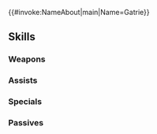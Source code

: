 {{#invoke:NameAbout|main|Name=Gatrie}}{{HeroPage Tabs}}
{{Hero Infobox
|Name=Gatrie
|Title=Armored Amour
|WeaponType=Blue Lance
|MoveType=Armored
|Origin=Fire Emblem: Path of Radiance
|Gender=Male
|actorEN=Jacob Craner
|actorJP=小上裕通
|artist=DAI-XT.
|randomStartTime=2020-10-18T07:00:00Z
|additionDate=September 18, 2020
|releaseDate=September 18, 2020
|poolDate=October 8, 2020
|poolRarities=5
|cv1=8
|cv2=100900
|TagID=ガトリー
|InternalID=568
|Properties=specRate_202308
|description=A knight with the Greil Mercenaries. Easily excited, he flirts with women at every turn but suffers rejection just as often. Appears in Fire Emblem: Path of Radiance.
}}
{{Stats Page
|Lv1HP=19|Lv1ATK=14|Lv1SPD=4|Lv1DEF=11|Lv1RES=9
|GRHP=65|GRATK=65|GRSPD=30|GRDEF=75|GRRES=60
}}
==Skills==
===Weapons===
{{Weapons Table
|weapon1=Iron Lance
|weapon1Default=1
|weapon1Unlock=1
|weapon2=Steel Lance
|weapon2Default=2
|weapon2Unlock=2
|weapon3=Spirited Spear
|weapon3Default=4
|weapon3Unlock=3
|weapon4=Spirited Spear+
|weapon4Default=5
|weapon4Unlock=5
|weapon5=Mercenary Lance
|weapon5Default=
|weapon5Unlock=5
}}
===Assists===
{{Assists Table}}
===Specials===
{{Specials Table
|special1=New Moon
|special1Default=4
|special1Unlock=3
|special2=Moonbow
|special2Unlock=4
}}
===Passives===
{{Passives Table
|passiveA1=Fortress Def 1
|passiveA2=Fort. Def/Res 1
|passiveA3=Fort. Def/Res 2
|passiveA4=Fort. Def/Res 3
|passiveA1Unlock=2
|passiveA2Unlock=3
|passiveA3Unlock=4
|passiveA4Unlock=5
|passiveB1=Crafty Fighter 1
|passiveB2=Crafty Fighter 2
|passiveB3=Crafty Fighter 3
|passiveB1Unlock=3
|passiveB2Unlock=4
|passiveB3Unlock=5
}}
{{Heroes Navbox}}
